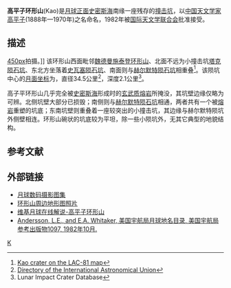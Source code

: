 {{lunar crater data|
 image=Normal Kao-Helmert AS17-M-2830 LTVT.jpg|260px|
 caption=[[阿波罗17号|阿波罗17号]]拍摄的图像，上为高平子环形山、下为赫尔默特陨石坑。|
 latitude=6.7|
 N_or_S=S|
 longitude=87.6|
 E_or_W=E|
 diameter=34公里|
 depth=未知|
 colong=273|
 eponym=[[高平子|高平子]]}}

'''高平子环形山'''(Kao)是[[月球正面|月球正面]][[史密斯海|史密斯海]]南缘一座残存的[[撞击坑|撞击坑]]，以[[中国|中国]][[天文学家|天文学家]][[高平子|高平子]](1888年—1970年)之名命名，1982年被[[国际天文学联合会|国际天文学联合会]]批准接受。

==描述==
[[image:Kiess_+_Runge_-_LROC_-_WAC.JPG|450px]]拍摄。]]
该环形山西面毗邻[[魏德曼施泰登环形山|魏德曼施泰登环形山]]、北面不远为小撞击坑[[塔克陨石坑|塔克陨石坑]]、东北方坐落着[[史瓦塞陨石坑|史瓦塞陨石坑]]、南面则与[[赫尔默特陨石坑|赫尔默特陨石坑]]相重叠<ref>[http://planetarynames.wr.usgs.gov/images/Lunar/lac_81_lo.pdf Kao crater on the LAC-81 map]</ref>。该陨坑中心的[[月面坐标|月面坐标]]为{{Coord|6.71|S|87.81|E|globe:Moon|nogoogle=1|noosm=1|display=it}}，直径34.5公里<ref name="IAU">[http://planetarynames.wr.usgs.gov/Feature/2922 Directory of the International Astronomical Union]</ref>，深度2.1公里<ref name=LICD>Lunar Impact Crater Database</ref>。

高子平环形山几乎完全被[[史密斯海|史密斯海]]形成时的[[玄武岩|玄武质]][[熔岩|熔岩]]所掩没，其坑壁边缘仅略为可辨。北侧坑壁大部分已损毁；南侧则与[[赫尔默特陨石坑|赫尔默特陨石坑]]相通，两者共有一个被[[熔岩|熔岩]]重塑的坑底；东南坑壁则重叠着一座较突出的小撞击坑，其边缘与赫尔默特陨坑外侧壁相连。环形山碗状的坑底较为平坦，除一些小陨坑外，无其它典型的地貌结构。

==参考文献==
{{reflist}}

==外部链接==
*[http://www.lpi.usra.edu/resources/lunar_orbiter/bin/srch_nam.shtml?Kao%7C0 月球数码摄影图集]
*[http://www.lpi.usra.edu/resources/mapcatalog/LTO/lto81b3_1/ 环形山周边地形图照片]
*[http://the-moon.wikispaces.com/Kao 维基月球在线解说-高平子环形山]
*[http://planet4589.org/astro/lunar/RP-1097.pdf Andersson, L.E., and E.A. Whitaker, 美国宇航局月球地名目录, 美国宇航局参考出版物1097, 1982年10月.]


[[Category:月球環形山|K]]

{{Moon-crater-stub}}
